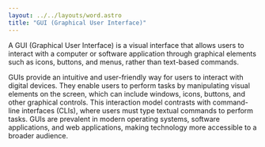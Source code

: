 ```yaml
---
layout: ../../layouts/word.astro
title: "GUI (Graphical User Interface)"
---
```

A GUI (Graphical User Interface) is a visual interface that allows users to interact with a computer or software application through graphical elements such as icons, buttons, and menus, rather than text-based commands.

GUIs provide an intuitive and user-friendly way for users to interact with digital devices. They enable users to perform tasks by manipulating visual elements on the screen, which can include windows, icons, buttons, and other graphical controls. This interaction model contrasts with command-line interfaces (CLIs), where users must type textual commands to perform tasks. GUIs are prevalent in modern operating systems, software applications, and web applications, making technology more accessible to a broader audience.